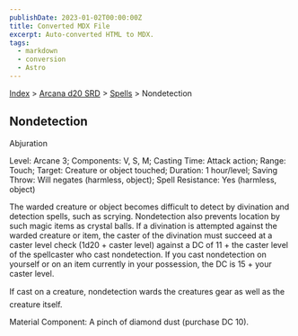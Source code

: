 ```yaml
---
publishDate: 2023-01-02T00:00:00Z
title: Converted MDX File
excerpt: Auto-converted HTML to MDX.
tags:
  - markdown
  - conversion
  - Astro
---
```






[Index](-index) > [Arcana d20 SRD](arcana-d20-srd-index) > [Spells](arcana-d20-srd-spells-index) > Nondetection




## Nondetection


Abjuration


Level: Arcane 3; Components: V, S, M; Casting Time: Attack action; Range: Touch; Target: Creature or object touched; Duration: 1 hour/level; Saving Throw: Will negates (harmless, object); Spell Resistance: Yes (harmless, object)


The warded creature or object becomes difficult to detect by divination and detection spells, such as scrying. Nondetection also prevents location by such magic items as crystal balls. If a divination is attempted against the warded creature or item, the caster of the divination must succeed at a caster level check (1d20 + caster level) against a DC of 11 + the caster level of the spellcaster who cast nondetection. If you cast nondetection on yourself or on an item currently in your possession, the DC is 15 + your caster level.


If cast on a creature, nondetection wards the creatures gear as well as the creature itself.


Material Component: A pinch of diamond dust (purchase DC 10).



